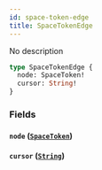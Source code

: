 ```yaml
---
id: space-token-edge
title: SpaceTokenEdge
---
```



No description

```graphql
type SpaceTokenEdge {
  node: SpaceToken!
  cursor: String!
}
```


### Fields

#### `node` ([`SpaceToken`](../../references/objects/space-token))




#### `cursor` ([`String`](../../references/scalars/string))






